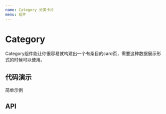 ```yaml
---
name: Category 分类卡片
menu: 组件
---
```




# Category

Category组件能让你很容易就构建出一个有条目的card页，需要这种数据展示形式的时候可以使用。

## 代码演示

简单示例

<Playground>
    <div id="container">
       <Category originArr = {[
            {browser:"外部浏览器", jobNumber:"工号", plugins:"插件",name: "张三", letter:'z'},
            {browser:"外部浏览器", jobNumber:"工号", plugins:"插件", name: "张er", letter:'z'},
            {browser:"外部浏览器", jobNumber:"工号", plugins:"插件", name: "alise", letter:'a'},
            {browser:"外部浏览器", plugins:"插件", name: "alaen", letter:'a'},
            {browser:"外部浏览器", jobNumber:"工号", name: "安邦", letter:'a'},
            {jobNumber:"工号", plugins:"插件", name: "安华农业", letter:'a'},
            {browser:"外部浏览器", jobNumber:"工号", plugins:"插件", name: "汤姆", letter:'t'},
            {browser:"外部浏览器", jobNumber:"工号", plugins:"插件", name: 457, letter:'4'},
            {browser:"外部浏览器", jobNumber:"工号", plugins:"插件", name: 126, letter:'1'},
            {browser:"外部浏览器", jobNumber:"工号", plugins:"插件", name: "_126", letter:'_'},
            {browser:"外部浏览器", jobNumber:"工号", name: "渤海", letter:'b'},
            {browser:"外部浏览器", jobNumber:"工号", plugins:"插件", name: "北部湾", letter:'b'},
            {browser:"外部浏览器", jobNumber:"工号", plugins:"插件", name: "诚泰财产", letter:'c'},
            {browser:"外部浏览器", jobNumber:"工号", plugins:"插件", name: "长江财产", letter:'c'},
            {browser:"外部浏览器", jobNumber:"工号", plugins:"插件", name: "长安", letter:'c'},
            {browser:"外部浏览器", jobNumber:"工号", plugins:"插件", name: "大地", letter:'d'},
            {browser:"外部浏览器", jobNumber:"工号", plugins:"插件", name: "都邦", letter:'d'},
            {browser:"外部浏览器", jobNumber:"工号", plugins:"插件", name: "鼎和地产", letter:'d'},
            {browser:"外部浏览器", jobNumber:"工号", plugins:"插件", name: "大地B2B", letter:'d'},
            {browser:"外部浏览器", jobNumber:"工号", plugins:"插件", name: "鄂尔多斯", letter:'e'},
            {browser:"外部浏览器", jobNumber:"工号", plugins:"插件", name: "福建", letter:'f'},
            {browser:"外部浏览器", jobNumber:"工号", plugins:"插件", name: "高德", letter:'g'},
            {browser:"外部浏览器", jobNumber:"工号", plugins:"插件", name: "哈尔滨", letter:'h'},
            {browser:"外部浏览器", jobNumber:"工号", plugins:"插件", name: "江西", letter:'j'},
            {browser:"外部浏览器", jobNumber:"工号", plugins:"插件", name: "克隆", letter:'k'},
            {browser:"外部浏览器", jobNumber:"工号", plugins:"插件", name: "梁山", letter:'l'},
            {browser:"外部浏览器", jobNumber:"工号", plugins:"插件", name: "模拟", letter:'m'},
            {browser:"外部浏览器", jobNumber:"工号", plugins:"插件", name: "南宁", letter:'n'},
            {browser:"外部浏览器", jobNumber:"工号", plugins:"插件", name: "欧亚", letter:'o'},
            {browser:"外部浏览器", jobNumber:"工号", plugins:"插件", name: "品牌", letter:'p'},
            {browser:"外部浏览器", jobNumber:"工号", plugins:"插件", name: "签证", letter:'q'},
            {browser:"外部浏览器", jobNumber:"工号", plugins:"插件", name: "瑞士", letter:'r'},
            {browser:"外部浏览器", jobNumber:"工号", plugins:"插件", name: "四川", letter:'s'},
            {browser:"外部浏览器", jobNumber:"工号", plugins:"插件", name: "武器", letter:'w'},
            {browser:"外部浏览器", obNumber:"工号", plugins:"插件", name: "西安", letter:'x'},
            {browser:"外部浏览器", obNumber:"工号", plugins:"插件", name: "云南", letter:'y'},
            {browser:"外部浏览器", obNumber:"工号", plugins:"插件", name: "中国", letter:'z'},
        ]} container="container" />
    </div>
</Playground>

## API

<PropsTable of={Category} />
